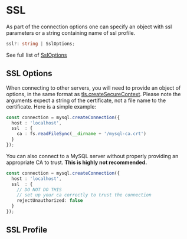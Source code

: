 # SSL

As part of the connection options one can specify an object with ssl parameters or a string containing name of ssl profile.

```ts
ssl?: string | SslOptions;
```

See full list of [SslOptions](../../typings/mysql/lib/Connection.d.ts)

## SSL Options

When connecting to other servers, you will need to provide an object of options, in the same format as [tls.createSecureContext](https://nodejs.org/api/tls.html#tls_tls_createsecurecontext_options). Please note the arguments expect a string of the certificate, not a file name to the certificate. Here is a simple example:

```ts
const connection = mysql.createConnection({
  host : 'localhost',
  ssl  : {
    ca : fs.readFileSync(__dirname + '/mysql-ca.crt')
  }
});
```

You can also connect to a MySQL server without properly providing an appropriate CA to trust. **This is highly not recommended.**

```ts
const connection = mysql.createConnection({
  host : 'localhost',
  ssl  : {
    // DO NOT DO THIS
    // set up your ca correctly to trust the connection
    rejectUnauthorized: false
  }
});
```

## SSL Profile
